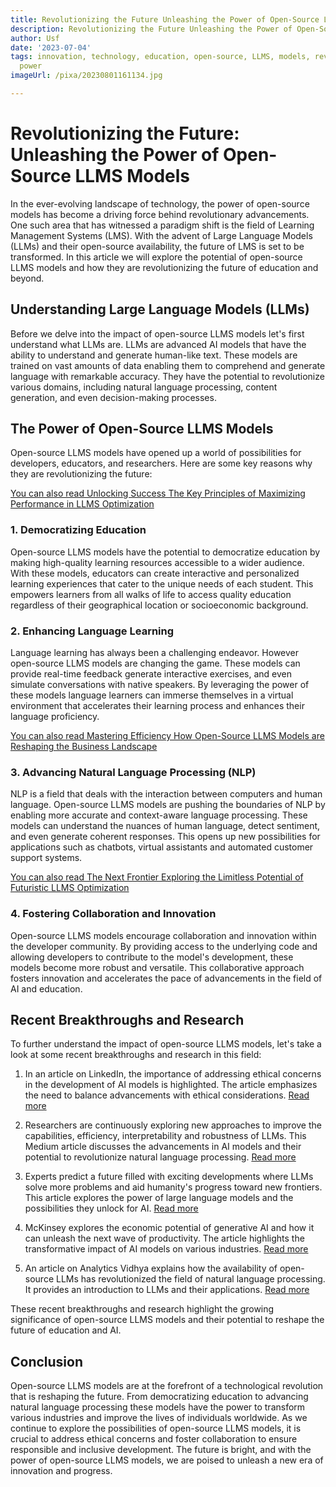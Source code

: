 ```yaml
---
title: Revolutionizing the Future Unleashing the Power of Open-Source LLMS Models
description: Revolutionizing the Future Unleashing the Power of Open-Source LLMS Models
author: Usf
date: '2023-07-04'
tags: innovation, technology, education, open-source, LLMS, models, revolution, future,
  power
imageUrl: /pixa/20230801161134.jpg

---
```

# Revolutionizing the  Future: Unleashing the Power of  Open-Source LLMS  Models

In the ever-evolving landscape of technology, the power of open-source models has  become a driving force behind revolutionary advancements. One such area that has witnessed a paradigm shift is  the  field of Learning Management Systems (LMS). With the advent of Large Language Models (LLMs) and their open-source availability, the future of LMS is set to be transformed. In this article we will explore the potential of open-source LLMS models and how they are revolutionizing the future of education and beyond.

## Understanding Large Language Models (LLMs)

Before we delve  into  the impact of open-source LLMS  models let's first understand what LLMs are. LLMs are advanced AI models  that have the ability to  understand and generate human-like text. These models are trained on vast amounts of  data enabling  them to comprehend and generate language with remarkable  accuracy. They have the potential to revolutionize various domains, including natural language processing,  content generation, and  even decision-making processes.

##  The Power of Open-Source LLMS Models

Open-source LLMS models  have opened  up a world of possibilities for developers, educators, and researchers. Here are  some key reasons why they are revolutionizing the future:

[You can also read Unlocking Success The Key Principles of Maximizing Performance in LLMS Optimization](Unlocking%20Success%20The%20Key%20Principles%20of%20Maximizing%20Performance%20in%20LLMS%20Optimization)


### 1. Democratizing Education

Open-source LLMS models have the potential  to  democratize education by making high-quality learning resources  accessible to a wider audience.  With these models, educators can create interactive and personalized learning experiences that cater to the unique needs of each student. This empowers learners  from all walks of life to  access quality  education regardless of their geographical location or socioeconomic background.

###  2. Enhancing Language Learning

Language  learning has always been a challenging endeavor. However open-source LLMS models are changing the game. These models can provide real-time feedback generate interactive exercises, and even simulate  conversations with native speakers. By  leveraging  the power of these models language  learners can immerse themselves in a virtual environment that accelerates their learning process and enhances  their language proficiency.

[You can also read Mastering  Efficiency How Open-Source LLMS Models are Reshaping the Business Landscape](Mastering%20Efficiency%20How%20Open-Source%20LLMS%20Models%20are%20Reshaping%20the%20Business%20Landscape)


### 3. Advancing Natural  Language Processing (NLP)

NLP is a field that deals with the interaction between computers and human language. Open-source LLMS models are pushing the boundaries  of NLP by enabling more  accurate and context-aware language processing.  These models can understand the nuances of human language, detect sentiment, and even generate coherent responses. This opens up new possibilities  for applications such as chatbots, virtual assistants and  automated customer support systems.

[You can also read The Next Frontier Exploring the Limitless Potential of Futuristic LLMS Optimization](The%20Next%20Frontier%20Exploring%20the%20Limitless%20Potential%20of%20Futuristic%20LLMS%20Optimization)


### 4. Fostering Collaboration and Innovation

Open-source LLMS models encourage collaboration and innovation within the  developer community. By providing access to the  underlying code and allowing developers  to contribute to the model's development, these models become more robust and versatile. This collaborative approach fosters innovation and accelerates the pace of advancements in the field of AI and education.

## Recent Breakthroughs and Research

To further understand the impact of open-source LLMS  models, let's take a  look at some recent breakthroughs and research in this field:

1. In an article on LinkedIn, the importance of addressing ethical  concerns  in the development of AI  models is highlighted. The article emphasizes  the need to balance advancements with ethical considerations. [Read more](https://www.linkedin.com/pulse/revolutionizing-language-ai-unleashing-power-models-nlp-kunerth)

2. Researchers are continuously exploring new approaches to improve the capabilities, efficiency, interpretability  and robustness of LLMs.  This Medium article discusses the advancements  in AI  models and their potential to revolutionize  natural language processing.  [Read more](https://medium.com/@wuxinyao1996/unleashing-the-power-of-llms-revolutionizing-natural-language-with-advanced-ai-models-1cf5b6afeea4)

3. Experts predict a future  filled with exciting  developments where LLMs solve more problems and aid humanity's progress toward new frontiers. This article explores the power  of large  language models and the possibilities they  unlock for  AI. [Read more](https://www.loadsys.com/2023/07/10/exploring-the-power-of-large-language-models-unleashing-new-possibilities-for-ai/)

4. McKinsey explores the economic potential  of generative AI and how it can unleash the next wave of productivity. The article  highlights  the transformative impact of AI models on various industries. [Read more](https://www.mckinsey.com/capabilities/mckinsey-digital/our-insights/the-economic-potential-of-generative-ai-the-next-productivity-frontier)

5. An article on  Analytics Vidhya explains how the availability of open-source LLMs has revolutionized the field of natural language processing. It provides an introduction to LLMs and their applications. [Read more](https://www.analyticsvidhya.com/blog/2023/03/an-introduction-to-large-language-models-llms/)

These recent breakthroughs and  research highlight  the growing significance of open-source LLMS  models  and their potential to reshape  the future of  education and AI.

## Conclusion

Open-source LLMS models are at the forefront of a technological revolution that is reshaping the future. From democratizing education to advancing natural language processing  these models have  the power to transform various industries and improve the lives of individuals worldwide. As we continue to explore the possibilities of open-source LLMS models, it is  crucial to address ethical concerns and foster collaboration to ensure responsible and inclusive development.  The future is bright, and with  the power of open-source LLMS models, we are poised to unleash a new era  of innovation and progress.